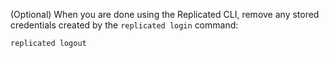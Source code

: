(Optional) When you are done using the Replicated CLI, remove any stored credentials created by the `replicated login` command:

   ```
   replicated logout
   ```
